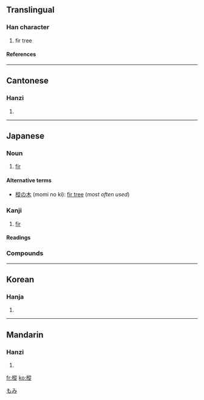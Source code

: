 {{see|枞}}

==Translingual==
===Han character===
{{Han char|rn=75|rad=木|as=11|sn=15|four=4898<sub>1</sub>|canj=木竹人人 (DHOO)}}
# fir tree
====References====
{{Han ref|kx=0549.050|dkj=15404|dj=0937.040|hdz=21281.050|uh=6A05|ud=27141|bh=BCD7|bd=48343}}

----
==Cantonese==
===Hanzi===
{{yue-hanzi|jyut=|y=chung1}}
# {{defn|Cantonese}}

----
==Japanese==
===Noun===
{{ja-noun|k|hira=もみ|rom=momi|hidx=もみ}}
# [[fir]]
[[Category:ja:Trees|もみ]]
====Alternative terms====
*[[樅の木]] (momi no ki): [[fir tree]] (''most often used'')
===Kanji===
{{ja-kanji|grade=|rs=木11}}
# [[fir]]
====Readings====
{{ja-readings|on=[[しょう]] (shō)|kun=[[もみ]] (momi)}}
===Compounds===
----

==Korean==
===Hanja===
{{ko-hanja|hangeul=종|eumhun=|rv=jong|mr=chong|y=cong}}
# {{defn|Korean}}

----
==Mandarin==
===Hanzi===
{{cmn-hanzi|sim=枞|pin=[[cōng]] (cong1)|wg=ts'ung<sup>1</sup>}}
# {{defn|Mandarin}}

[[fr:樅]]
[[ko:樅]]